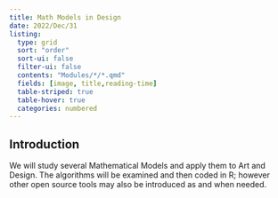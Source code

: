 ```yaml
---
title: Math Models in Design
date: 2022/Dec/31
listing: 
  type: grid
  sort: "order"
  sort-ui: false
  filter-ui: false
  contents: "Modules/*/*.qmd"
  fields: [image, title,reading-time]
  table-striped: true
  table-hover: true
  categories: numbered
---
```

## Introduction
We will study several Mathematical Models and apply them to Art and Design. The algorithms will be examined and then coded in R; however other open source tools may also be introduced as and when needed.
